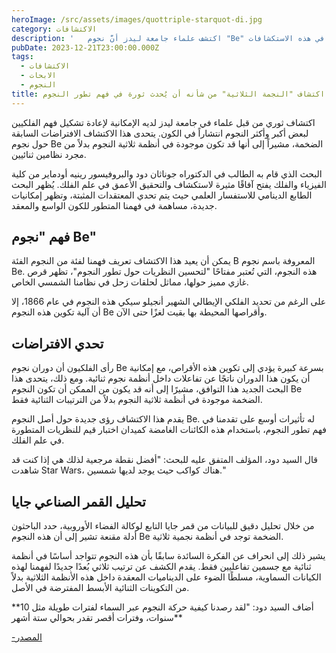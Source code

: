 ```yaml
---
heroImage: /src/assets/images/quottriple-starquot-di.jpg
category: الاكتشافات
description: '   اكتشف علماء جامعة ليدز أنَّ نجوم "Be" الضخمة قد تكون جزءًا من أنظمة نجمية   ثلاثية، محطِّمين بذلك افتراضات سابقة. هذا الاكتشاف يفتح آفاقًا جديدة للفهم   الفلكي ويسلط الضوء على تعقيد تطور النجوم. استخدام تحليل البيانات من القمر   الصناعي جايا كان أساسيًا في هذه الاستكشافات.'
pubDate: 2023-12-21T23:00:00.000Z
tags:
  - الاكتشافات
  - الابحات
  - النجوم
title: اكتشاف "النجمة الثلاثية" من شأنه أن يُحدث ثورة في فهم تطور النجوم
---
```


اكتشاف ثوري من قبل علماء في جامعة ليدز لديه الإمكانية لإعادة تشكيل فهم الفلكيين لبعض أكبر وأكثر النجوم انتشاراً في الكون. يتحدى هذا الاكتشاف الافتراضات السابقة حول نجوم Be الضخمة، مشيراً إلى أنها قد تكون موجودة في أنظمة ثلاثية النجوم بدلاً من مجرد نظامين ثنائيين.

البحث الذي قام به الطالب في الدكتوراه جوناثان دود والبروفيسور رينيه أودماير من كلية الفيزياء والفلك يفتح آفاقًا مثيرة لاستكشاف والتحقيق الأعمق في علم الفلك. يُظهر البحث الطابع الدينامي للاستفسار العلمي حيث يتم تحدي المعتقدات المثبتة، وتظهر إمكانيات جديدة، مساهمة في فهمنا المتطور للكون الواسع والمعقد.

## &#x20;فهم "نجوم Be"

يمكن أن يعيد هذا الاكتشاف تعريف فهمنا لفئة من النجوم الفئة B المعروفة باسم نجوم Be. هذه النجوم، التي تُعتبر مفتاحًا "لتحسين النظريات حول تطور النجوم"، تظهر قرص غازي مميز حولها، مماثل لحلقات زحل في نظامنا الشمسي الخاص.

على الرغم من تحديد الفلكي الإيطالي الشهير أنجيلو سيكي هذه النجوم في عام 1866، إلا أن آلية تكوين هذه النجوم Be وأقراصها المحيطة بها بقيت لغزًا حتى الآن.

## &#x20;تحدي الافتراضات

رأى الفلكيون أن دوران نجوم Be بسرعة كبيرة يؤدي إلى تكوين هذه الأقراص، مع إمكانية أن يكون هذا الدوران ناتجًا عن تفاعلات داخل أنظمة نجوم ثنائية. ومع ذلك، يتحدى هذا البحث الجديد هذا التوافق، مشيرًا إلى أنه قد يكون من الممكن أن تكون النجوم Be الضخمة موجودة في أنظمة ثلاثية النجوم بدلاً من الترتيبات الثنائية فقط.

يقدم هذا الاكتشاف رؤى جديدة حول أصل النجوم Be. له تأثيرات أوسع على تقدمنا في فهم تطور النجوم، باستخدام هذه الكائنات الغامضة كميدان اختبار قيم للنظريات المتطورة في علم الفلك.

قال السيد دود، المؤلف المتفق عليه للبحث: "أفضل نقطة مرجعية لذلك هي إذا كنت قد شاهدت Star Wars، هناك كواكب حيث يوجد لديها شمسين."

## تحليل القمر الصناعي جايا

من خلال تحليل دقيق للبيانات من قمر جايا التابع لوكالة الفضاء الأوروبية، حدد الباحثون أدلة مقنعة تشير إلى أن هذه النجوم Be الضخمة توجد في أنظمة نجمية ثلاثية.

يشير ذلك إلى انحراف عن الفكرة السائدة سابقًا بأن هذه النجوم تتواجد أساسًا في أنظمة ثنائية مع جسمين تفاعليين فقط. يقدم الكشف عن ترتيب ثلاثي بُعدًا جديدًا لفهمنا لهذه الكيانات السماوية، مسلطًا الضوء على الديناميات المعقدة داخل هذه الأنظمة الثلاثية بدلاً من التكوينات الثنائية الأبسط المفترضة في الأصل.

\*\*أضاف السيد دود: "لقد رصدنا كيفية حركة النجوم عبر السماء لفترات طويلة مثل 10 سنوات، وفترات أقصر تقدر بحوالي ستة أشهر\*\*

[-المصدر](https://www.openaccessgovernment.org/a-triple-star-discovery-set-to-revolutionise-stellar-evolution-understanding/170591/)
